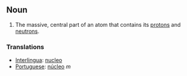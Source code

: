 == Noun ==
#The massive, central part of an atom that contains its [[proton]]s and [[neutron]]s.

=== Translations ===
*[[Interlingua]]: [[nucleo]]
*[[Portuguese]]: [[núcleo]] ''m''